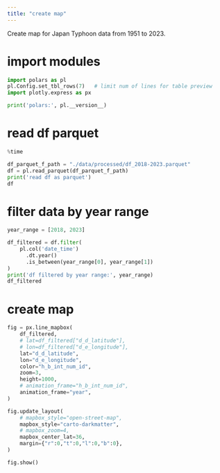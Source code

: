 ```yaml
---
title: "create map"
---
```


Create map for Japan Typhoon data from 1951 to 2023.

::: {.column-screen}


# import modules 
```python
import polars as pl
pl.Config.set_tbl_rows(7)   # limit num of lines for table preview
import plotly.express as px

print('polars:', pl.__version__)
```


# read df parquet 
```python
%time

df_parquet_f_path = "./data/processed/df_2018-2023.parquet"
df = pl.read_parquet(df_parquet_f_path)
print('read df as parquet')
df
```


# filter data by year range
```python
year_range = [2018, 2023]

df_filtered = df.filter(
    pl.col('date_time')
      .dt.year()
      .is_between(year_range[0], year_range[1])
)
print('df filtered by year range:', year_range)
df_filtered
```


# create map 
```python
fig = px.line_mapbox(
    df_filtered,
    # lat=df_filtered["d_d_latitude"],
    # lon=df_filtered["d_e_longitude"],
    lat="d_d_latitude",
    lon="d_e_longitude",
    color="h_b_int_num_id",
    zoom=3,
    height=1000,
    # animation_frame="h_b_int_num_id",
    animation_frame="year",
)

fig.update_layout(
    # mapbox_style="open-street-map",
    mapbox_style="carto-darkmatter",
    # mapbox_zoom=4,
    mapbox_center_lat=36,
    margin={"r":0,"t":0,"l":0,"b":0},
)

fig.show()
```


:::
